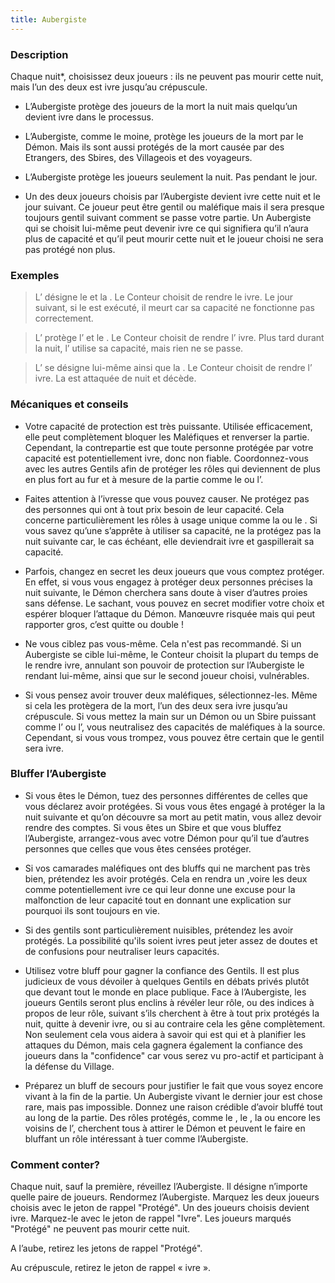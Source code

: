 ```yaml
---
title: Aubergiste
---
```



<Role AUBERGISTE header />

### Description

Chaque nuit*, choisissez deux joueurs : ils ne peuvent pas mourir cette nuit, mais l’un des deux est ivre jusqu’au crépuscule.

-   L’Aubergiste protège des joueurs de la mort la nuit mais quelqu’un devient ivre dans le processus.

-   L’Aubergiste, comme le moine, protège les joueurs de la mort par le Démon. Mais ils sont aussi protégés de la mort causée par des Etrangers, des Sbires, des Villageois et des voyageurs.

-   L’Aubergiste protège les joueurs seulement la nuit. Pas pendant le jour.

-   Un des deux joueurs choisis par l’Aubergiste devient ivre cette nuit et le jour suivant. Ce joueur peut être gentil ou maléfique mais il sera presque toujours gentil suivant comment se passe votre partie. Un Aubergiste qui se choisit lui-même peut devenir ivre ce qui signifiera qu’il n’aura plus de capacité et qu’il peut mourir cette nuit et le joueur choisi ne sera pas protégé non plus.

### Exemples

> L’<Role AUBERGISTE /> désigne le <Role FOU /> et la <Role FEMME_DE_CHAMBRE />. Le Conteur choisit de rendre le <Role FOU /> ivre. Le jour suivant, si le <Role FOU /> est exécuté, il meurt car sa capacité ne fonctionne pas correctement.

> L’<Role AUBERGISTE /> protège l’<Role ASSASSIN /> et le <Role PO />. Le Conteur choisit de rendre l’<Role ASSASSIN /> ivre. Plus tard durant la nuit, l’<Role ASSASSIN /> utilise sa capacité, mais rien ne se passe.

> L’<Role AUBERGISTE /> se désigne lui-même ainsi que la <Role FEMME_DE_CHAMBRE />. Le Conteur choisit de rendre l’<Role AUBERGISTE /> ivre. La <Role FEMME_DE_CHAMBRE /> est attaquée de nuit et décède.

### Mécaniques et conseils

- Votre capacité de protection est très puissante. Utilisée efficacement, elle peut complètement bloquer les Maléfiques et renverser la partie. Cependant, la contrepartie est que toute personne protégée par votre capacité est potentiellement ivre, donc non fiable. Coordonnez-vous avec les autres Gentils afin de protéger les rôles qui deviennent de plus en plus fort au fur et à mesure de la partie comme le <Role PACIFISTE /> ou l’<Role EXORCISTE />.

- Faites attention à l’ivresse que vous pouvez causer. Ne protégez pas des personnes qui ont à tout prix besoin de leur capacité. Cela concerne particulièrement les rôles à usage unique comme la <Role COURTISANE /> ou le <Role PROFESSEUR />. Si vous savez qu’une <Role COURTISANE /> s’apprête à utiliser sa capacité, ne la protégez pas la nuit suivante car, le cas échéant, elle deviendrait ivre et gaspillerait sa capacité.

- Parfois, changez en secret les deux joueurs que vous comptez protéger. En effet, si vous vous engagez à protéger deux personnes précises la nuit suivante, le Démon cherchera sans doute à viser d’autres proies sans défense. Le sachant, vous pouvez en secret modifier votre choix et espérer bloquer l’attaque du Démon. Manœuvre risquée mais qui peut rapporter gros, c’est quitte ou double !

- Ne vous ciblez pas vous-même. Cela n'est pas recommandé. Si un Aubergiste se cible lui-même, le Conteur choisit la plupart du temps de le rendre ivre, annulant son pouvoir de protection sur l’Aubergiste le rendant lui-même, ainsi que sur le second joueur choisi, vulnérables.

- Si vous pensez avoir trouver deux maléfiques, sélectionnez-les. Même si cela les protègera de la mort, l’un des deux sera ivre jusqu’au crépuscule. Si vous mettez la main sur un Démon ou un Sbire puissant comme l’<Role ASSASSIN /> ou l’<Role AVOCAT_DU_DIABLE />, vous neutralisez des capacités de maléfiques à la source. Cependant, si vous vous trompez, vous pouvez être certain que le gentil sera ivre.

### Bluffer l’Aubergiste

- Si vous êtes le Démon, tuez des personnes différentes de celles que vous déclarez avoir protégées. Si vous vous êtes engagé à protéger la <Role FEMME_DE_CHAMBRE /> la nuit suivante et qu’on découvre sa mort au petit matin, vous allez devoir rendre des comptes. Si vous êtes un Sbire et que vous bluffez l’Aubergiste, arrangez-vous avec votre Démon pour qu’il tue d’autres personnes que celles que vous êtes censées protéger.

- Si vos camarades maléfiques ont des bluffs qui ne marchent pas très bien, prétendez les avoir protégés. Cela en rendra un ,voire les deux comme potentiellement ivre ce qui leur donne une excuse pour la malfonction de leur capacité tout en donnant une explication sur pourquoi ils sont toujours en vie. 

- Si des gentils sont particulièrement nuisibles, prétendez les avoir protégés. La possibilité qu'ils soient ivres peut jeter assez de doutes et de confusions pour neutraliser leurs capacités.

- Utilisez votre bluff pour gagner la confiance des Gentils. Il est plus judicieux de vous dévoiler à quelques Gentils en débats privés plutôt que devant tout le monde en place publique. Face à l’Aubergiste, les joueurs Gentils seront plus enclins à révéler leur rôle, ou des indices à propos de leur rôle, suivant s’ils cherchent à être à tout prix protégés la nuit, quitte à devenir ivre, ou si au contraire cela les gêne complètement. Non seulement cela vous aidera à savoir qui est qui et à planifier les attaques du Démon, mais cela gagnera également la confiance des joueurs dans la "confidence" car vous serez vu pro-actif et participant à la défense du Village.

- Préparez un bluff de secours pour justifier le fait que vous soyez encore vivant à la fin de la partie. Un Aubergiste vivant le dernier jour est chose rare, mais pas impossible. Donnez une raison crédible d’avoir bluffé tout au long de la partie. Des rôles protégés, comme le <Role MARIN />, le <Role FOU />, la <Role BRUTE /> ou encore les voisins de l’<Role HERBORISTE />, cherchent tous à attirer le Démon et peuvent le faire en bluffant un rôle intéressant à tuer comme l’Aubergiste.

### Comment conter?

Chaque nuit, sauf la première, réveillez l’Aubergiste. Il désigne n’importe quelle paire de joueurs. Rendormez l’Aubergiste. Marquez les deux joueurs choisis avec le jeton de rappel "Protégé". Un des joueurs choisis devient ivre. Marquez-le avec le jeton de rappel "Ivre". Les joueurs marqués "Protégé" ne peuvent pas mourir cette nuit.

A l’aube, retirez les jetons de rappel "Protégé".

Au crépuscule, retirez le jeton de rappel « ivre ».